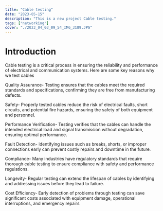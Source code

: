 ```yaml
---
title: "Cable testing"
date: "2023-05-15"
description: "This is a new project Cable testing."
tags: ["networking"]
cover: "./2023_04_03_09_54_IMG_3189.JPG"
---
```



# Introduction
Cable testing is a critical process in ensuring the reliability and performance of electrical and communication systems. Here are some key reasons why we test cables

Quality Assurance- Testing ensures that the cables meet the required standards and specifications, confirming they are free from manufacturing defects.

Safety- Properly tested cables reduce the risk of electrical faults, short circuits, and potential fire hazards, ensuring the safety of both equipment and personnel.

Performance Verification- Testing verifies that the cables can handle the intended electrical load and signal transmission without degradation, ensuring optimal performance.

Fault Detection- Identifying issues such as breaks, shorts, or improper connections early can prevent costly repairs and downtime in the future.

Compliance- Many industries have regulatory standards that require thorough cable testing to ensure compliance with safety and performance regulations.

Longevity- Regular testing can extend the lifespan of cables by identifying and addressing issues before they lead to failure.

Cost Efficiency- Early detection of problems through testing can save significant costs associated with equipment damage, operational interruptions, and emergency repairs
